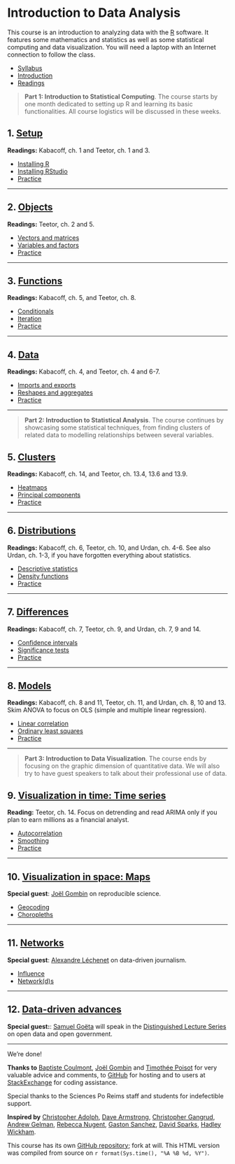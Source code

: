 <style>@import url(style.css);</style>

# Introduction to Data Analysis

This course is an introduction to analyzing data with the [R](http://www.r-project.org/) software. 
It features some mathematics and statistics as well as some statistical computing and data visualization. You will need a laptop with an Internet connection to follow the class.

- [Syllabus][syllabus]
- [Introduction][001]
- [Readings][002]

[syllabus]: https://github.com/briatte/ida/raw/master/syllabus.pdf
[001]: 001_intro.html
[002]: 002_readings.html

> __Part 1: Introduction to Statistical Computing__. The course starts by one month dedicated to setting up R and learning its basic functionalities. All course logistics will be discussed in these weeks.

## 1. [Setup][010]

__Readings:__ Kabacoff, ch. 1 and Teetor, ch. 1 and 3.

- [Installing R][011]
- [Installing RStudio][012]
- [Practice][013]

[010]: 010_setup.html
[011]: 011_r.html
[012]: 012_rstudio.html
[013]: 013_practice.html

* * *

## 2. [Objects][020]

__Readings:__ Teetor, ch. 2 and 5.

- [Vectors and matrices][021]
- [Variables and factors][022]
- [Practice][023]

[020]: 020_objects.html
[021]: 021_vectors.html
[022]: 022_variables.html
[023]: 023_practice.html

* * *

## 3. [Functions][030]

__Readings:__ Kabacoff, ch. 5, and Teetor, ch. 8.

<!-- Matloff, ch. 8. -->

- [Conditionals][031]
- [Iteration][032]
- [Practice][033]

[030]: 030_functions.html
[031]: 031_conditionals.html
[032]: 032_iteration.html
[033]: 033_practice.html

* * *

## 4. [Data][040]

__Readings:__ Kabacoff, ch. 4, and Teetor, ch. 4 and 6-7.

- [Imports and exports][041]
- [Reshapes and aggregates][042]
- [Practice][043]

[040]: 040_data.html
[041]: 041_dataio.html
[042]: 042_reshaping.html
[043]: 043_practice.html

* * *

> __Part 2: Introduction to Statistical Analysis__. The course continues by showcasing some statistical techniques, from finding clusters of related data to modelling relationships between several variables.

## 5. [Clusters][050]

__Readings:__ Kabacoff, ch. 14, and Teetor, ch. 13.4, 13.6 and 13.9.

- [Heatmaps][051]
- [Principal components][052]
- [Practice][053]

[050]: / "050_clusters.html"
[051]: / "051_heatmaps.html"
[052]: / "052_pca.html"
[053]: / "053_practice.html"

* * *

## 6. [Distributions][060]

__Readings:__ Kabacoff, ch. 6, Teetor, ch. 10, and Urdan, ch. 4-6. See also Urdan, ch. 1-3, if you have forgotten everything about statistics.

- [Descriptive statistics][061]
- [Density functions][062]
- [Practice][063]

[060]: / "60_distributions.html"
[061]: / "061_description.html"
[062]: / "062_density.html"
[063]: / "063_practice.html"

* * *

## 7. [Differences][070]

__Readings:__ Kabacoff, ch. 7, Teetor, ch. 9, and Urdan, ch. 7, 9 and 14.

- [Confidence intervals][071]
- [Significance tests][072]
- [Practice][073]

[070]: / "070_differences.html"
[071]: / "071_intervals.html"
[072]: / "072_tests.html"
[073]: / "073_practice.html"

* * *

## 8. [Models][080]

__Readings:__ Kabacoff, ch. 8 and 11, Teetor, ch. 11, and Urdan, ch. 8, 10 and 13. Skim ANOVA to focus on OLS (simple and multiple linear regression).

- [Linear correlation][081]
- [Ordinary least squares][082]
- [Practice][083]

[080]: 080_models.html
[081]: 081_correlation.html
[082]: 082_ols.html
[083]: 083_practice.html

* * *

> __Part 3: Introduction to Data Visualization__. The course ends by focusing on the graphic dimension of quantitative data. We will also try to have guest speakers to talk about their professional use of data.

## 9. [Visualization in time: Time series][090]

__Reading:__ Teetor, ch. 14. Focus on detrending and read ARIMA only if you plan to earn millions as a financial analyst.

- [Autocorrelation][091]
- [Smoothing][092]
- [Practice][093]

[090]: 090_ts.html
[091]: 091_lags.html
[092]: 092_smoothing.html
[093]: 093_practice.html

* * *

## 10. [Visualization in space: Maps][100]

**Special guest**: [Joël Gombin][jg] on reproducible science.

[jg]: http://www.joelgombin.fr

<!-- __Reading:__ B. Sue Bell *et al.*, "[Current practices in spatial analysis of cancer data mapping health statistics to inform policymakers and the public](https://www.ncbi.nlm.nih.gov/pmc/articles/PMC1647272/)", 2006. -->

- [Geocoding][101]
- [Choropleths][102]

[100]: 100_maps.html
[101]: 101_geocoding.html
[102]: 102_choropleths.html

<!-- [Links][103] (read at home)
[103]: 103_practice.html -->

* * *

## 11. [Networks][110]

<!-- __Reading:__ David Siegel, "[Social Networks in Comparative Perspective](http://opensiuc.lib.siu.edu/cgi/viewcontent.cgi?article=1045&context=pn_wp)", 2011. -->

**Special guest**: [Alexandre Léchenet][al] on data-driven journalism.

[al]: http://alphoenix.net

- [Influence][111]
- [Network(d)s][112]

[110]: 110_networks.html
[111]: 111_influence.html
[112]: 112_networkds.html

<!-- [Links][113] (read at home)
[113]: 113_practice.html  -->

* * *

## 12. [Data-driven advances][120]

__Special guest:__: [Samuel Goëta][sg] will speak in the [Distinguished Lecture Series][dls-talk] on open data and open government.

[120]: 120_data.html

[sg]: http://coulisses-opendata.com
[dls-talk]: https://www.facebook.com/events/123760981144191/

* * *

We're done!

__Thanks to__ [Baptiste Coulmont](http://coulmont.com/), [Joël Gombin ](http://joelgombin.fr/) and [Timothée Poisot](https://github.com/tpoisot/RCourse2012) for very valuable advice and comments, to [GitHub](http://github.com/) for hosting and to users at [StackExchange](http://stackexchange.com/) for coding assistance.

Special thanks to the Sciences Po Reims staff and students for indefectible support.

__Inspired by__ [Christopher Adolph](http://faculty.washington.edu/cadolph/index.php?page=22), [Dave Armstrong](http://quantoid.net/ICPSRR.html), [Christopher Gangrud](https://github.com/christophergandrud/Introduction_to_Statistics_and_Data_Analysis_Yonsei/), [Andrew Gelman](http://andrewgelman.com/2012/12/textbook-for-data-visualization/), [Rebecca Nugent](http://www.stat.cmu.edu/~rnugent/teaching/introR/), [Gaston Sanchez](https://gastonsanchez.wordpress.com/), [David Sparks](http://is-r.tumblr.com/), [Hadley Wickham](http://had.co.nz/ggplot2/).

This course has its own [GitHub repository](https://github.com/briatte/ida); fork at will. This HTML version was compiled from source on `r format(Sys.time(), "%A %B %d, %Y")`.

